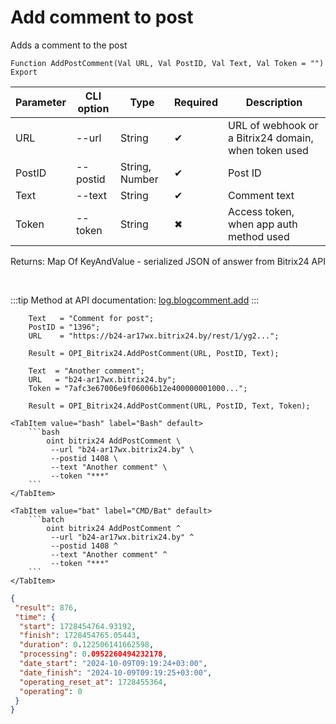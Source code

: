 ﻿---
sidebar_position: 6
---


# Add comment to post
 Adds a comment to the post



`Function AddPostComment(Val URL, Val PostID, Val Text, Val Token = "") Export`

  | Parameter | CLI option | Type | Required | Description |
  |-|-|-|-|-|
  | URL | --url | String | &#x2714; | URL of webhook or a Bitrix24 domain, when token used |
  | PostID | --postid | String, Number | &#x2714; | Post ID |
  | Text | --text | String | &#x2714; | Comment text |
  | Token | --token | String | &#x2716; | Access token, when app auth method used |

  
  Returns:  Map Of KeyAndValue - serialized JSON of answer from Bitrix24 API

<br/>

:::tip
Method at API documentation: [log.blogcomment.add](https://dev.1c-bitrix.ru/rest_help/log/log_blogcomment_add.php)
:::
<br/>


```bsl title="1C:Enterprise/OneScript code example"
    Text   = "Comment for post";
    PostID = "1396";
    URL    = "https://b24-ar17wx.bitrix24.by/rest/1/yg2...";

    Result = OPI_Bitrix24.AddPostComment(URL, PostID, Text);

    Text  = "Another comment";
    URL   = "b24-ar17wx.bitrix24.by";
    Token = "7afc3e67006e9f06006b12e400000001000...";

    Result = OPI_Bitrix24.AddPostComment(URL, PostID, Text, Token);
```
 

 <Tabs>
  
    <TabItem value="bash" label="Bash" default>
        ```bash
            oint bitrix24 AddPostComment \
             --url "b24-ar17wx.bitrix24.by" \
             --postid 1408 \
             --text "Another comment" \
             --token "***"
        ```
    </TabItem>
  
    <TabItem value="bat" label="CMD/Bat" default>
        ```batch
            oint bitrix24 AddPostComment ^
             --url "b24-ar17wx.bitrix24.by" ^
             --postid 1408 ^
             --text "Another comment" ^
             --token "***"
        ```
    </TabItem>
</Tabs>


```json title="Result"
{
 "result": 876,
 "time": {
  "start": 1728454764.93192,
  "finish": 1728454765.05443,
  "duration": 0.122506141662598,
  "processing": 0.0952260494232178,
  "date_start": "2024-10-09T09:19:24+03:00",
  "date_finish": "2024-10-09T09:19:25+03:00",
  "operating_reset_at": 1728455364,
  "operating": 0
 }
}
```

